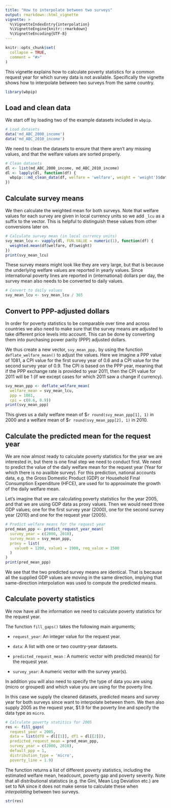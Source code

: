 ```yaml
---
title: "How to interpolate between two surveys"
output: rmarkdown::html_vignette
vignette: >
  %\VignetteIndexEntry{interpolation}
  %\VignetteEngine{knitr::rmarkdown}
  %\VignetteEncoding{UTF-8}
---
```


```r
knitr::opts_chunk$set(
  collapse = TRUE,
  comment = "#>"
)
```

This vignette explains how to calculate poverty statistics for a common request year for which survey data is not available. Specifically the vignette shows how to interpolate between two surveys from the same country.

```r
library(wbpip)
```

## Load and clean data

We start off by loading two of the example datasets included in `wbpip`.

```r
# Load datasets
data('md_ABC_2000_income')
data('md_ABC_2010_income')
```

We need to clean the datasets to ensure that there aren't any missing values, and that the welfare values are sorted properly.

```r
# Clean datasets 
dl <- list(md_ABC_2000_income, md_ABC_2010_income)
dl <- lapply(dl, function(df) {
  wbpip:::md_clean_data(df, welfare = 'welfare', weight = 'weight')$data
})
```

## Calculate survey means

We then calculate the weighted mean for both surveys. Note that welfare values for each survey are given in local currency units so we add `_lcu` as a suffix to the vector. This is helpful to distinguish these values from other conversions later on.

```r
# Calculate survey mean (in local currency units)
svy_mean_lcu <- vapply(dl, FUN.VALUE = numeric(1), function(df) {
  weighted.mean(df$welfare, df$weight)
})
print(svy_mean_lcu)
```

These survey means might look like they are very large, but that is because the underlying welfare values are reported in yearly values. Since international poverty lines are reported in (international) dollars per day, the survey mean also needs to be converted to daily values.

```r
# Convert to daily values 
svy_mean_lcu <- svy_mean_lcu / 365 
```

## Convert to PPP-adjusted dollars

In order for poverty statistics to be comparable over time and across countries we also need to make sure that the survey means are adjusted to take different price levels into account. This can be done by converting them into purchasing power parity (PPP) adjusted dollars.

We thus create a new vector, `svy_mean_ppp,` by using the function `deflate_welfare_mean()` to adjust the values. Here we imagine a PPP value of 1081, a CPI value for the first survey year of 0.6 and a CPI value for the second survey year of 0.9. The CPI is based on the PPP year, meaning that if the PPP exchange rate is provided to year 2011, then the CPI value for 2011 will be 1 (if we except cases for which 2011 saw a change if currency).

```r
svy_mean_ppp <- deflate_welfare_mean(
  welfare_mean = svy_mean_lcu, 
  ppp = 1081, 
  cpi = c(0.6, 0.9))
print(svy_mean_ppp)
```

This gives us a daily welfare mean of \$`r round(svy_mean_ppp[1], 1)` in 2000 and a welfare mean of \$`r round(svy_mean_ppp[2], 1)` in 2010.

## Calculate the predicted mean for the request year

We are now almost ready to calculate poverty statistics for the year we are interested in, but there is one final step we need to conduct first. We need to predict the value of the daily welfare mean for the request year (Year for which there is no availble survey). For this prediction, national accounts data, e.g. the Gross Domestic Product (GDP) or Household Final Consumption Expenditure (HFCE), are used for to approximate the growth of the daily welfare mean.

Let's imagine that we are calculating poverty statistics for the year 2005, and that we are using GDP data as proxy values. Then we would need three GDP values; one for the first survey year (2000), one for the second survey year (2010) and one for the request year (2005).

```r
# Predict welfare means for the request year
pred_mean_ppp <- predict_request_year_mean(
  survey_year = c(2000, 2010), 
  survey_mean = svy_mean_ppp,
  proxy = list(
    value0 = 1200, value1 = 1900, req_value = 1500
  )
)
print(pred_mean_ppp)
```

We see that the two predicted survey means are identical. That is because all the supplied GDP values are moving in the same direction, implying that same-direction interpolation was used to compute the predicted means.

## Calculate poverty statistics

We now have all the information we need to calculate poverty statistics for the request year.

The function `fill_gaps()` takes the following main arguments;

-   `request_year`: An integer value for the request year.

-   `data`: A list with one or two country-year datasets.

-   `predicted_request_mean` : A numeric vector with predicted mean(s) for the request year.

-   `survey_year`: A numeric vector with the survey year(s).

In addition you will also need to specify the type of data you are using (micro or grouped) and which value you are using for the poverty line.

In this case we supply the cleaned datasets, predicted means and survey year for both surveys since want to interpolate between them. We then also supply 2005 as the request year, \$1.9 for the poverty line and specify the data type as `micro`.

```r
# Calculate poverty statitics for 2005 
res <- fill_gaps(
  request_year = 2005,
  data = list(df0 = dl[[1]], df1 = dl[[2]]),
  predicted_request_mean = pred_mean_ppp,
  survey_year = c(2000, 2010), 
  default_ppp = 1, 
  distribution_type = 'micro',
  poverty_line = 1.9) 
```

The function returns a list of different poverty statistics, including the estimated welfare mean, headcount, poverty gap and poverty severity. Note that all distributional statistics (e.g. the Gini, Mean Log Deviation etc.) are set to NA since it does not make sense to calculate these when *interpolating* between two surveys.

```r
str(res)
```

